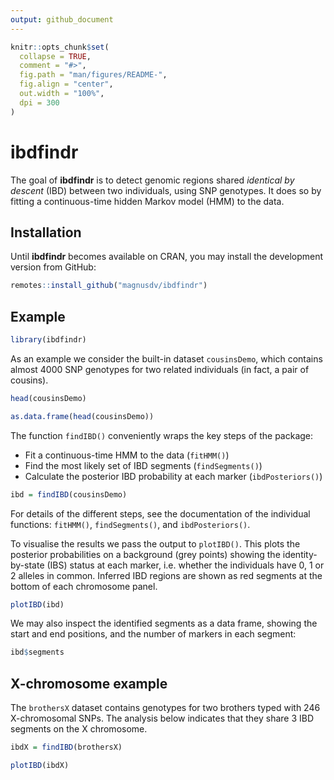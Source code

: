 ```yaml
---
output: github_document
---
```


<!-- README.md is generated from README.Rmd. Please edit that file -->

```r
knitr::opts_chunk$set(
  collapse = TRUE,
  comment = "#>",
  fig.path = "man/figures/README-",
  fig.align = "center",
  out.width = "100%",
  dpi = 300
)
```

# ibdfindr

<!-- badges: start -->
<!-- badges: end -->

The goal of **ibdfindr** is to detect genomic regions shared *identical by descent* (IBD) between two individuals, using SNP genotypes. It does so by fitting a continuous-time hidden Markov model (HMM) to the data.

## Installation

Until **ibdfindr** becomes available on CRAN, you may install the development version from GitHub:

```r
remotes::install_github("magnusdv/ibdfindr")
```

## Example

```r
library(ibdfindr)
```

As an example we consider the built-in dataset `cousinsDemo`, which contains almost 4000 SNP genotypes for two related individuals (in fact, a pair of cousins).
```r
head(cousinsDemo)
```
```r
as.data.frame(head(cousinsDemo))
```

The function `findIBD()` conveniently wraps the key steps of the package: 

* Fit a continuous-time HMM to the data (`fitHMM()`)
* Find the most likely set of IBD segments (`findSegments()`)
* Calculate the posterior IBD probability at each marker (`ibdPosteriors()`)

```r
ibd = findIBD(cousinsDemo)
```
For details of the different steps, see the documentation of the individual functions: `fitHMM()`, `findSegments()`, and `ibdPosteriors()`.

To visualise the results we pass the output to `plotIBD()`. This plots the posterior probabilities on a background (grey points) showing the identity-by-state (IBS) status at each marker, i.e. whether the individuals have 0, 1 or 2 alleles in common. Inferred IBD regions are shown as red segments at the bottom of each chromosome panel.

```r
plotIBD(ibd)
```

We may also inspect the identified segments as a data frame, showing the start and end positions, and the number of markers in each segment:
```r
ibd$segments
```

## X-chromosome example

The `brothersX` dataset contains genotypes for two brothers typed with 246 X-chromosomal SNPs. The analysis below indicates that they share 3 IBD segments on the X chromosome.
```r
ibdX = findIBD(brothersX)

plotIBD(ibdX)
```


